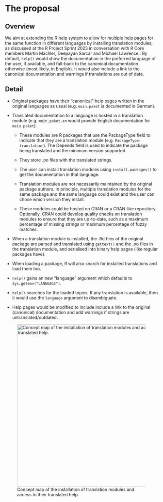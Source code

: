 # The proposal

```{=html}
<!--
This is where the proposal should be outlined. 
-->
```
## Overview

```{=html}
<!--
At a high-level address what your proposal is and how it will address the problem identified. Highlight any benefits to the R Community that follow from solving the problem. This should be your most compelling section.
-->
```

We aim at extending the R help system to allow for multiple help pages for the same function in different languages by installing translation modules,
as discussed at the R Project Sprint 2023 in conversation with R Core members Martin Mächler, Deepayan Sarcar and Michael Lawrence..
By default, `help()` would show the documentation in the preferred language of the user, if available, and fall-back to the canonical documentation otherwise (most likely, in English).
It would also include a link to the canonical documentation and warnings if translations are out of date.

## Detail

```{=html}
<!--
Go into more detail about the specifics of the project and it delivers against the problem.

Depending on project type the detail section should include:

 - [ ] Minimum Viable Product
 - [ ] Architecture
 - [ ] Assumptions
-->
```
-   Original packages have their "canonical" help pages written in the original languages as usual (e.g. `mein.paket` is documented in German).

-   Translated documentation to a language is hosted in a translation module (e.g. `mein_paket.en` would provide English documentation for `mein.paket`).

    -   These modules are R packages that use the PackageType field to indicate that they are a translation module (e.g. `PackageType: translation`).
        The Depends field is used to indicate the package being translated and the minimum version supported.

    -   They store .po files with the translated strings.

    -   The user can install translation modules using `install.packages()` to get the documentation in that language.

    -   Translation modules are not necessarily maintained by the original package authors.
        In principle, multiple translation modules for the same package and the same language could exist and the user can chose which version they install.

    -   These modules could be hosted on CRAN or a CRAN-like repository.
        Optionally, CRAN could develop quality checks on translation modules to ensure that they are up-to-date, such as a maximum percentage of missing strings or maximum percentage of fuzzy matches.

-   When a translation module is installed, the .Rd files of the original package are parsed and translated using `gettext()` and the .po files in the translation module, and serialised into binary help pages (like regular packages have).

-   When loading a package, R will also search for installed translations and load them too.

-   `help()` gains an new "language" argument which defaults to `Sys.getenv("LANGUAGE")`.

-   `help()` searches for the loaded topics.
    If any translation is available, then it would use the `language` argument to disambiguate.

-   Help pages would be modified to include include a link to the original (canonical) documentation and add warnings if strings are untranslated/outdated.

![Concept map of the installation of translation modules and access to their translated help.](internationalisation.jpg){width="537"}
